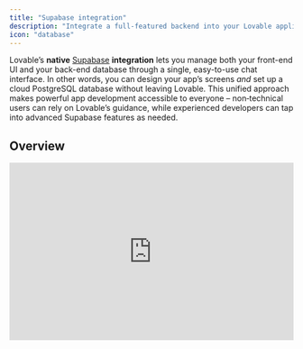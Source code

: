 ```yaml
---
title: "Supabase integration"
description: "Integrate a full-featured backend into your Lovable application with Supabase."
icon: "database"
---
```


Lovable’s **native** [Supabase](https://supabase.com/) **integration** lets you manage both your front-end UI and your back-end database through a single, easy-to-use chat interface. In other words, you can design your app’s screens _and_ set up a cloud PostgreSQL database without leaving Lovable. This unified approach makes powerful app development accessible to everyone – non‑technical users can rely on Lovable’s guidance, while experienced developers can tap into advanced Supabase features as needed.

## Overview

<iframe width="100%" height="315" src="https://www.youtube.com/embed/-sSOyO0FiPE?si=WljVA-E0YU4LObMY" title="YouTube video player" frameborder="0" allow="accelerometer; autoplay; clipboard-write; encrypted-media; gyroscope; picture-in-picture; web-share" referrerpolicy="strict-origin-when-cross-origin" allowfullscreen />

Supabase is an open-source alternative to Firebase, providing a hosted PostgreSQL database with real-time capabilities, user authentication, file storage, and serverless functions. By connecting Supabase to your Lovable app, you instantly gain a production-ready backend without writing any boilerplate code or manually configuring servers. Supabase’s intuitive web dashboard makes it easy to manage your data and users, and its robust SQL foundation means you retain the full power and scalability of a PostgreSQL database.

### **Key features unlocked by Supabase integration:**

- **Database (PostgreSQL)** – Store and query your app data with full SQL support. Lovable can automatically generate the necessary tables and schema based on your prompts.
- **User Authentication** – Securely manage user sign-ups, logins, and access control. Lovable can add pre-built authentication flows (email/password, etc.) to your app with a simple prompt.
- **File Storage** – Upload and serve images or other files via Supabase Storage. Great for user profile photos, uploads, or any static media your app needs to handle.
- **Real-time Updates** – Supabase can stream live data changes to your app. This enables features like live chat, activity feeds, or collaborative dashboards that update instantly for all users.
- **Edge Functions (Serverless)** – Run custom backend logic (in JavaScript/TypeScript) on Supabase’s infrastructure. Lovable will create and deploy these functions for tasks like sending emails, processing payments, or integrating with external APIs.

### **Why use Lovable’s Supabase integration?**

With Lovable, you don’t have to juggle separate tools for front-end design and back-end setup. By simply conversing with Lovable’s AI, you can build your UI _and_ have the underlying database and server functions created for you automatically. This means faster development and fewer integration headaches. For example, if you prompt Lovable with “Add a user feedback form and save responses to the database,” Lovable will generate the form UI **and** set up a Supabase table to store the feedback – all in one go. This seamless end-to-end generation is Lovable’s unique strength, empowering beginners to build complex apps and allowing power users to move faster.

## Getting started: Connecting Supabase to Lovable

Connecting a Supabase backend to your Lovable project is straightforward. You’ll need a Supabase account (free tier is fine) and a Lovable project ready. If you don’t have a Supabase account yet, you can sign up at the Supabase website – no credit card required for the free tier.

<iframe width="100%" height="315" src="https://www.youtube.com/embed/V_2aZCjrTJo" title="YouTube video player" frameborder="0" allow="accelerometer; autoplay; clipboard-write; encrypted-media; gyroscope; picture-in-picture" allowfullscreen />

<Steps>
  <Step title="Create a Supabase account">
    Register a new Supabase account [here](https://app.supabase.com/sign-up) or [sign in](https://app.supabase.com/sign-in) if you already have one.

    <iframe width="100%" height="315" src="https://www.youtube.com/embed/g8CvOq3b-sg" title="YouTube video player" frameborder="0" allow="accelerometer; autoplay; clipboard-write; encrypted-media; gyroscope; picture-in-picture" allowfullscreen />
  </Step>
  <Step title="Create a new project in Supabase.">
    Click on \+ New Project, complete the necessary fields, and allow a few minutes for setup.

    <iframe width="100%" height="315" src="https://www.youtube.com/embed/z6eDOn1613U?si=OhuL1AdNObVYFkbY" title="YouTube video player" frameborder="0" allow="accelerometer; autoplay; clipboard-write; encrypted-media; gyroscope; picture-in-picture; web-share" referrerpolicy="strict-origin-when-cross-origin" allowfullscreen />
  </Step>
  <Step title="Connect Supabase to Lovable">
    <Steps>
      <Step title="Initiate the Supabase connection in Lovable.">
        In the project editor, go to the project settings. Find the Supabase tab under Integrations. Click **Connect Supabase**. Lovable will prompt you to log in to your Supabase account. Sign into your Supabase account and authorize Lovable.
      </Step>
      <Step title="Authorize and select or create a project.">
        Next, you’ll be asked to choose a Supabase **organization** and **project** to link with your Lovable app. You can select an existing project or create a new one on the spot (Lovable’s chat will guide you through creating a new Supabase project if needed).
      </Step>
      <Step title="Wait for configuration to complete.">
        After selecting the project, Lovable will automatically configure the connection. Within a few seconds, you should see a confirmation message in the chat (e.g. “✅ Supabase connected”). At this point, your Lovable app is now linked to the Supabase database – ready to use authentication, data storage, and other backend features.
      </Step>
    </Steps>
    <Tip>
      Both Lovable and Supabase offer generous free tiers for development. If your app grows or requires advanced features, you may eventually need paid plans for each service separately. For now, you can experiment without incurring costs.
    </Tip>
  </Step>
</Steps>

## Adding user authentication

One of the first things you’ll likely want is user authentication (so people can sign up and log into your app). Lovable’s Supabase integration makes this trivial to set up via chat.

<iframe width="100%" height="315" src="https://www.youtube.com/embed/LHpMUj-Jf_k" title="YouTube video player" frameborder="0" allow="accelerometer; autoplay; clipboard-write; encrypted-media; gyroscope; picture-in-picture" allowfullscreen />

### Email and password (basic setup)

Once your project is connected to Supabase, Lovable can generate authentication pages for you. For example, you can simply prompt: **“Add login”**. This will typically create a basic login page (and related signup flow) in your app, wired up to Supabase’s authentication system.

After Lovable adds the login UI, you have a couple of ways to create users for testing:

<Note>
  Example prompt:

  ```
  Add login
  ```
</Note>

- **Via your app’s signup form:** Use the newly added interface in your app to register a user (this will communicate with Supabase to create the account).
- **Via Supabase Dashboard:** Go to your Supabase project’s dashboard, navigate to **Authentication \> Users**, and manually add a new user (email and password). This is handy to set up a test account quickly.

<Tip>
  For development convenience, we recommend disabling email confirmation in Supabase while you test. This way, users can log in immediately without needing to verify an email. To do this, open your Supabase dashboard and go to **Authentication \> Settings (or Providers) \> Email**, then **disable the “Confirm email” requirement**. You can re-enable confirmations later in production for security.
</Tip>

Lovable will have already configured your Lovable app to recognize authenticated users (for example, gating certain pages to logged-in users only, if appropriate). You can further customize the look and feel of the login/signup pages using Lovable’s editor or prompts. Supabase Integration 2.0 even allows adding extra fields to your signup form or styling the form to match your brand.

### Social logins (e.g. Google)

<iframe width="100%" height="315" src="https://www.youtube.com/embed/W6-_0-Eekio?si=8WkxiJn0oe4wfSbe" title="YouTube video player" frameborder="0" allow="accelerometer; autoplay; clipboard-write; encrypted-media; gyroscope; picture-in-picture; web-share" referrerpolicy="strict-origin-when-cross-origin" allowfullscreen />

Supabase supports OAuth logins like Google, GitHub, Twitter, and more. You can integrate these into your Lovable app as well:

1. **Enable the provider in Supabase:** In your Supabase dashboard, navigate to **Authentication \> Providers**. You’ll see a list of external login providers. Toggle on **Google** (for example) and follow the instructions to provide the required OAuth Client ID and Secret from Google. _(Supabase will guide you on how to obtain these credentials from Google’s developer console.)_ Save the settings – your Supabase project now knows how to handle Google logins.
2. **Update your Lovable app’s UI:** Next, you can prompt Lovable to add a social login option. For instance: **“Add a ‘Sign in with Google’ button to the login page.”** Lovable will modify the authentication page, adding a Google sign-in button and the necessary code to initiate the OAuth flow via Supabase.

Once this is done, users of your app will be able to click “Sign in with Google”, be redirected to Google for authentication, and then return to your app as logged-in users. You can enable other providers (GitHub, Facebook, etc.) in a similar way – just remember to configure each in Supabase and then adjust your Lovable UI accordingly.

## Managing data with Supabase

Beyond authentication, the core of most apps is reading and writing data. With Lovable and Supabase, you can create database tables and connect them to your UI without leaving the chat prompt.

<iframe width="100%" height="315" src="https://www.youtube.com/embed/V5LdDEuCli4" title="YouTube video player" frameborder="0" allow="accelerometer; autoplay; clipboard-write; encrypted-media; gyroscope; picture-in-picture" allowfullscreen />

### Creating database tables via Lovable

After connecting Supabase, whenever you need to store data persistently, you can instruct Lovable and it will coordinate the database setup for you. The process typically looks like this:

<Steps>
  <Step title="Describe the feature and data you need">
    In Lovable’s chat, request a feature that involves data storage. For example, you might say: **“Add a feedback form and save responses in a database table.”** Be as clear as possible about what data you want to store (e.g. user feedback with a message and rating, or an inventory item with name, price, etc.). Lovable will use this information to determine what database structure is required.
  </Step>
  <Step title="Review the generated SQL snippet">
    Lovable’s AI will propose updates to your app. Since your request involves storing data, Lovable will also produce a SQL schema snippet – essentially the commands to create the necessary table(s) or columns in Supabase. For example, it might say something like: _“I will create a table _`feedback`_with columns _ `id`_, _`message`_, and _`rating`_”_ and provide the SQL code for that. This snippet appears in the chat or sidebar for you to copy.
  </Step>
  <Step title="Run the SQL in Supabase">
    Open your Supabase dashboard and go to the **SQL Editor**. Paste the SQL snippet from Lovable and execute it, which will create the new table (or alter an existing table) in your database. You can verify in the Supabase **Table Editor** that the table now exists with the specified columns.
  </Step>
  <Step title="Confirm and let Lovable finish integration">
    Back in Lovable, confirm that you ran the SQL (the chat might ask for confirmation, or you can simply tell Lovable “done” or click a provided confirmation). Lovable will then finalize the integration: it updates your app’s UI to bind form inputs, lists, or other components to the new Supabase table. Continuing our example, the feedback form in your app is now connected—when a user submits feedback, it will be saved into the `feedback` table, and you can retrieve and display those entries as well.
  </Step>
</Steps>

That’s it\\! You didn’t have to manually design a database schema or write any backend code – Lovable and Supabase handled it from your description. You can repeat this process for any new data feature (blog posts, comments, products, etc.).

For example, if you want users to be able to post articles in your app, you could prompt: **“Allow users to create posts with a title and content, and store these in the database.”** Lovable would generate a `posts` table (with fields for title, content, author, timestamps, etc.), give you the SQL to add it to Supabase, and then wire up the front-end forms and pages to that table.

<Note>
  Supabase’s dashboard offers a rich interface to manage your data. You can view and edit table rows in a spreadsheet-like UI, define relationships between tables, and even import data from CSV or Excel. Under the hood, it’s all PostgreSQL – which means you can perform complex queries or use SQL features as needed. Supabase even provides an **AI SQL Assistant** in its SQL editor to help you write queries if you’re not familiar with SQL. This can be handy for advanced analysis or troubleshooting.
</Note>

### File storage (images & media)

When your Lovable app needs to handle file uploads (for example, user profile pictures, attachments, or any media), Supabase integration has you covered. Supabase includes a **Storage** service for hosting files (images, videos, PDFs, etc.) conveniently alongside your database.

If you add an **Upload** component or an image upload feature in your Lovable app, Lovable will utilize Supabase Storage behind the scenes. Uploaded files will be stored in a storage bucket within your Supabase project, and you’ll get a URL or reference to use for displaying or downloading the file later.

By default, Supabase’s free tier allows files up to **50MB** each to be uploaded. This is plenty for most images or short videos. If your app needs to handle larger files, Supabase’s paid plans support bigger uploads (including **resumable uploads** for very large files). You can organize files into folders (buckets) and manage access permissions via the Supabase dashboard as needed.

<Note>
  Suppose your app has user profiles and you want users to add a profile picture. You might prompt Lovable: _“Add a profile picture upload to the account settings page.”_ Lovable will create the UI for uploading an image. Thanks to the Supabase integration, when a user uploads a file, it’s saved in your Supabase Storage (in a bucket, e.g. `public/avatar-images`), and Lovable will handle retrieving that image URL to display the profile picture in your app. All of this happens without you writing any storage-handling code.
</Note>

## Storing secrets (API Keys & Config)

Many applications require secret keys or API credentials to connect with third-party services — for example, Stripe for payments or OpenAI for AI features. When Supabase is connected, Lovable offers a secure way to manage and use these secrets.

Lovable automatically detects when a feature requires a secret and prompts you with a UI to input the necessary values.

These secrets are stored securely in Supabase’s Edge Function secret manager for your project. They are encrypted and kept safe on the backend. When you deploy Edge Functions (see next section), they can access these secrets to connect with external services.

<Tip>
  For example, if you integrate Stripe for payments, you would store your Stripe Secret Key as a secret. When Lovable deploys a payment-processing function to Supabase, it will automatically include that key from the secret store so the function can authenticate with Stripe. This way, you never have to hard-code secrets into your app, and you avoid exposing them publicly.
</Tip>

## Backend logic with Edge Functions

<iframe width="100%" height="315" src="https://www.youtube.com/embed/p_hKIDlxXp0" title="YouTube video player" frameborder="0" allow="accelerometer; autoplay; clipboard-write; encrypted-media; gyroscope; picture-in-picture" allowfullscreen />

Sometimes your app needs custom backend logic beyond basic data CRUD (Create, Read, Update, Delete). **Supabase Edge Functions** are serverless functions (similar to AWS Lambda) that let you run code on the backend triggered by events or requests. Lovable’s integration means you can define desired backend behavior in plain language, and Lovable will write and deploy the necessary Edge Function code to Supabase for you.

Typical use cases for Edge Functions in Lovable include:

- **Using AI services:** e.g. processing some input with OpenAI or Anthropic APIs (with the API key stored as a secret as described above).
- **Sending emails or notifications:** e.g. sending a welcome email when a user signs up, via an email API like Resend.
- **Processing payments:** e.g. creating a checkout session or fulfilling an order using Stripe’s API.
- **Scheduled tasks:** e.g. performing a cleanup or summary job every hour/day (Supabase Edge Functions can be triggered on a schedule).
- **Complex computations or third-party integrations:** any code that you don’t want to run on the client-side can be done in an Edge Function.

To add a backend function, simply describe what you need in the Lovable chat. For example: _“When a user submits the feedback form, analyze the text using OpenAI and store a sentiment score.”_ Lovable will generate the code for this logic as a Supabase Edge Function (in this case, calling the OpenAI API) and deploy it to your Supabase project. It will also update your Lovable app to call this function at the right time (e.g., on form submission) and handle the response.

You can find and monitor your Edge Functions in the Supabase dashboard under **Functions**. Each function will have logs that show recent executions and any output or errors. Lovable’s Supabase Integration 2.0 improves this experience by automatically reading those logs when something goes wrong – if your function errors out, Lovable will surface the error message in the chat to help you troubleshoot. Of course, you can always check the Supabase logs yourself for more details or for peace of mind.

<Warning>
  **Before going live:** Supabase’s default security rules are permissive for development, but you should set up **Row Level Security (RLS)** policies to protect your data in production. RLS allows you to define who can read or write each row in your database tables (for example, ensuring users can only access their own data). Lovable can assist in generating basic RLS policies if you prompt it (for instance, “Apply security policies so users can only edit their own feedback”). However, always review and test these policies in the Supabase dashboard under **Auth \> Policies**. Proper security setup is crucial before you invite real users to your app.
</Warning>

### FAQ

<AccordionGroup>
  <Accordion title="What does the Supabase integration actually do for me?">
    It gives your Lovable app a fully managed backend. Without it, Lovable can still build your UI, but you’d have nowhere to persist data or manage users out-of-the-box. With Supabase connected, Lovable can create user accounts (authentication), store and retrieve data in a database, upload files, run server-side code, and more – all automatically. Essentially, Supabase provides the databases and servers behind your app, and Lovable drives it through prompts.
  </Accordion>
  <Accordion title="Do I need separate accounts for Lovable and Supabase?">
    Yes. Lovable and Supabase are two separate platforms. You will need an account on Supabase (to host your database) in addition to your Lovable account. The good news is both have free tiers, so you can get started without any cost. Just remember that if you later upgrade for more usage or features, you’d handle billing for each service individually.
  </Accordion>
  <Accordion title="How do I connect Lovable with Supabase?">
    1. In the Lovable editor, go to the **Integrations** section.
    2. Click **Connect to Supabase** and follow the authentication steps.
    3. If needed, create a new Supabase project within Lovable.
    4. Lovable will automatically generate the necessary database schema and connect it to your project.
  </Accordion>
  <Accordion title="Can I integrate my Supabase-connected Lovable app with external automation tools?">
    Absolutely. When you use Lovable \+ Supabase, your data lives in Supabase’s database and Supabase also provides auto-generated RESTful APIs for your tables (as well as a client library). This means you can use tools like Zapier, [Make.com](http://Make.com), or any other service to interact with your app’s backend data via HTTP requests. For example, Zapier could fetch or add records to a Supabase table of your app. Additionally, you can create custom API endpoints using Supabase Edge Functions (which Lovable can help create) to trigger more complex workflows. In short, integrating with third-party automation services is doable – it just might involve a bit of configuration with Supabase’s API keys or webhooks.
  </Accordion>
  <Accordion title="How scalable is Supabase for when my app grows?">
    Supabase is built on **PostgreSQL**, which can handle large amounts of data and high traffic. Out of the box, your free database can handle a decent workload (millions of rows, multiple connections). As your needs grow, you can upgrade your Supabase plan for more storage, throughput, and features. Many production apps run entirely on Supabase, so you’re in good hands. Just be mindful of the usage limits on the free tier (which Supabase documents on their site) and plan to scale up if you approach those limits.
  </Accordion>
  <Accordion title="How can I add real-time features like a chat or live feed to my app?">
    Supabase has built-in real-time subscriptions on your database. This means your app can listen for changes (inserts, updates, deletes) on specific tables and react instantly. To leverage this, you would design your Lovable app feature as usual (e.g. a chat room that writes messages to a `messages` table). Lovable knows about Supabase’s real-time capabilities, so it can set up the front-end to subscribe to that table’s changes. In practice, after you’ve created a table for, say, chat messages, you can prompt Lovable to **“enable real-time updates for the chat”** and it will use Supabase’s real-time API under the hood. Users will then see new messages appear live without needing to refresh. This works for any scenario where live updates are useful (comments, notifications, dashboards, etc.).
  </Accordion>
  <Accordion title="Is there a limit to file uploads with Supabase storage?">
    On the free tier, Supabase limits individual file upload size to **50MB**. This covers most use cases like images, audio, or short videos. If you need to handle larger files (such as lengthy videos or large datasets), upgrading to a paid plan enables larger and even resumable uploads. Also note there’s an overall storage quota per project (e.g. how many total GB you can store) that increases with higher plans.
  </Accordion>
  <Accordion title="How do I configure authentication in Supabase?">
    Lovable automatically sets up authentication, but you may need to:

    - Go to **Supabase Dashboard \> Authentication**.
    - Enable **Email Sign-in/Sign-up**.
    - Disable email confirmation for easier local testing.
  </Accordion>
  <Accordion title="Can I use one Supabase database for multiple Lovable projects?">
    Yes, you can. You might build multiple front-end applications in Lovable that all connect to the same Supabase project (and thus share the same database and auth). This is advanced, but it’s possible – for example, a main app and an admin dashboard as separate Lovable projects using one common database. When connecting Supabase in each project, just select the same Supabase project. Keep in mind all those apps will read/write the same data, so design accordingly.
  </Accordion>
  <Accordion title="What if I want to test changes to my database without affecting the live app?">
    At the moment, each Lovable project connects to one Supabase project, and Lovable doesn’t have a built-in staging mode. If you want a safe playground to experiment, Supabase offers a feature called **Branching** which lets you create a temporary copy of your database (like a git branch) to test changes. You could connect a separate Lovable project to a branch or duplicate of your database for testing. In general, for serious projects you’d use caution making schema changes on a live app – perhaps create a backup or use branching, then merge changes when ready. Lovable’s integration is evolving, so future updates might introduce more seamless staging workflows.
  </Accordion>
  <Accordion title="Does Supabase or Lovable help me write custom SQL or database logic?">
    Yes. Supabase’s web interface includes an **AI SQL Assistant** that can generate SQL queries from natural language. So if you need a complex query or are not comfortable writing SQL, you can try that tool in the Supabase SQL editor. On Lovable’s side, you typically don’t need to hand-write SQL at all – the AI handles most of the schema creation and queries for you. But if you’re an advanced user and want to do something custom, you can always use Lovable’s GitHub integration to inspect or edit the code, or run raw SQL on the database as needed.
  </Accordion>
  <Accordion title="How do I handle payments in my Lovable app?">
    Payments are handled via integrations like Stripe, which you can use in conjunction with Supabase Edge Functions. For instance, you might prompt Lovable: “Add a checkout button and process payments with Stripe.” Lovable would then create an Edge Function that talks to Stripe’s API (using your Stripe secret key stored as a secret) and perhaps store the transaction details in your Supabase database. The UI would be updated to include the checkout/pay button. Essentially, Supabase provides the environment (Edge Functions, database) to implement payments, and Lovable can scaffold the code for you. For more details, you can also refer to the Stripe & Payments integration guide in Lovable’s documentation, which covers setting up Stripe specifically.
  </Accordion>
</AccordionGroup>